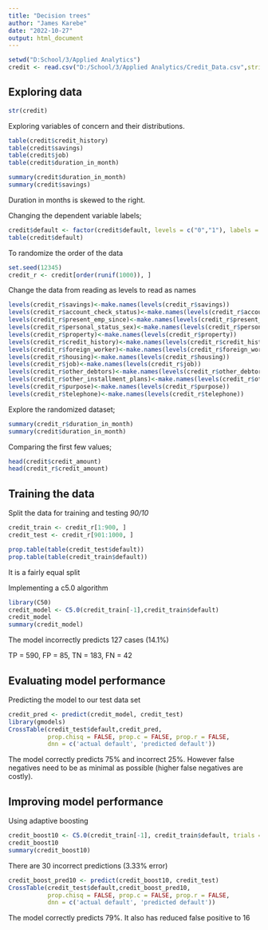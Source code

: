 ---
title: "Decision trees"
author: "James Karebe"
date: "2022-10-27"
output: html_document
---

```{r}
setwd("D:School/3/Applied Analytics")
credit <- read.csv("D:/School/3/Applied Analytics/Credit_Data.csv",stringsAsFactors = TRUE)
```


## Exploring data

```{r}
str(credit)
```

Exploring variables of concern and their distributions.

```{r}
table(credit$credit_history)
table(credit$savings)
table(credit$job)
table(credit$duration_in_month)
```

```{r}
summary(credit$duration_in_month)
summary(credit$savings)
```

Duration in months is skewed to the right.

Changing the dependent variable labels;

```{r}
credit$default <- factor(credit$default, levels = c("0","1"), labels = c("No","Yes"))
table(credit$default)
```

To randomize the order of the data

```{r}
set.seed(12345)
credit_r <- credit[order(runif(1000)), ]
```

Change the data from reading as levels to read as names

```{r}
levels(credit_r$savings)<-make.names(levels(credit_r$savings))
levels(credit_r$account_check_status)<-make.names(levels(credit_r$account_check_status))
levels(credit_r$present_emp_since)<-make.names(levels(credit_r$present_emp_since))
levels(credit_r$personal_status_sex)<-make.names(levels(credit_r$personal_status_sex))
levels(credit_r$property)<-make.names(levels(credit_r$property))
levels(credit_r$credit_history)<-make.names(levels(credit_r$credit_history))
levels(credit_r$foreign_worker)<-make.names(levels(credit_r$foreign_worker))
levels(credit_r$housing)<-make.names(levels(credit_r$housing))
levels(credit_r$job)<-make.names(levels(credit_r$job))
levels(credit_r$other_debtors)<-make.names(levels(credit_r$other_debtors))
levels(credit_r$other_installment_plans)<-make.names(levels(credit_r$other_installment_plans))
levels(credit_r$purpose)<-make.names(levels(credit_r$purpose))
levels(credit_r$telephone)<-make.names(levels(credit_r$telephone))
```

Explore the randomized dataset;

```{r}
summary(credit_r$duration_in_month)
summary(credit$duration_in_month)
```

Comparing the first few values;

```{r}
head(credit$credit_amount)
head(credit_r$credit_amount)
```


## Training the data

Split the data for training and testing *90/10*

```{r}
credit_train <- credit_r[1:900, ]
credit_test <- credit_r[901:1000, ]

prop.table(table(credit_test$default))
prop.table(table(credit_train$default))
```

It is a fairly equal split

Implementing a c5.0 algorithm

```{r}
library(C50)
credit_model <- C5.0(credit_train[-1],credit_train$default)
credit_model
summary(credit_model)
```

The model incorrectly predicts 127 cases (14.1%)

TP = 590, FP = 85, TN = 183, FN = 42


## Evaluating model performance

Predicting the model to our test data set

```{r}
credit_pred <- predict(credit_model, credit_test)
library(gmodels)
CrossTable(credit_test$default,credit_pred, 
           prop.chisq = FALSE, prop.c = FALSE, prop.r = FALSE,
           dnn = c('actual default', 'predicted default'))
```

The model correctly predicts 75% and incorrect 25%. However false negatives need to be as minimal as possible (higher false negatives are costly).


## Improving model performance

Using adaptive boosting

```{r}
credit_boost10 <- C5.0(credit_train[-1], credit_train$default, trials = 10)
credit_boost10
summary(credit_boost10)
```
There are 30 incorrect predictions (3.33% error)

```{r}
credit_boost_pred10 <- predict(credit_boost10, credit_test)
CrossTable(credit_test$default,credit_boost_pred10, 
           prop.chisq = FALSE, prop.c = FALSE, prop.r = FALSE,
           dnn = c('actual default', 'predicted default'))
```
The model correctly predicts 79%. It also has reduced false positive to 16

